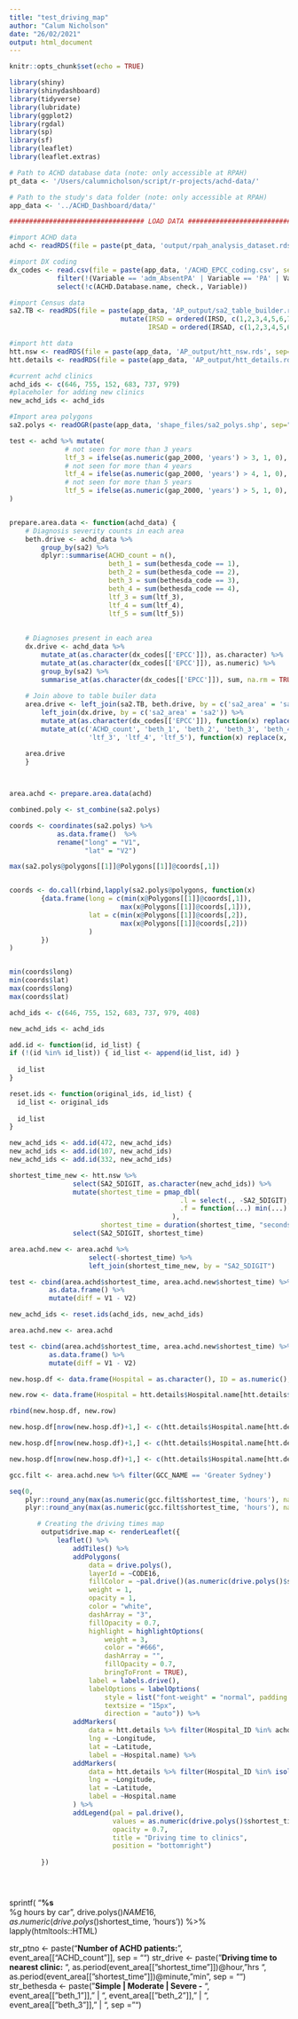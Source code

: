 ```yaml
---
title: "test_driving_map"
author: "Calum Nicholson"
date: "26/02/2021"
output: html_document
---
```

```r
knitr::opts_chunk$set(echo = TRUE)

library(shiny)
library(shinydashboard)
library(tidyverse)
library(lubridate)
library(ggplot2)
library(rgdal)
library(sp)
library(sf)
library(leaflet)
library(leaflet.extras)

```


``` r
# Path to ACHD database data (note: only accessible at RPAH)
pt_data <- '/Users/calumnicholson/script/r-projects/achd-data/'

# Path to the study's data folder (note: only accessible at RPAH)
app_data <- '../ACHD_Dashboard/data/'

```


``` r
################################## LOAD DATA ############################################

#import ACHD data
achd <- readRDS(file = paste(pt_data, 'output/rpah_analysis_dataset.rds', sep=""))

#import DX coding
dx_codes <- read.csv(file = paste(app_data, '/ACHD_EPCC_coding.csv', sep=""), fileEncoding="UTF-8-BOM") %>% 
            filter(!(Variable == 'adm_AbsentPA' | Variable == 'PA' | Variable == "achd_id")) %>%
            select(!c(ACHD.Database.name, check., Variable))

#import Census data
sa2.TB <- readRDS(file = paste(app_data, 'AP_output/sa2_table_builder.rds', sep="")) %>%
                            mutate(IRSD = ordered(IRSD, c(1,2,3,4,5,6,7,8,9,10)),
                                   IRSAD = ordered(IRSAD, c(1,2,3,4,5,6,7,8,9,10)))

#import htt data
htt.nsw <- readRDS(file = paste(app_data, 'AP_output/htt_nsw.rds', sep=""))
htt.details <- readRDS(file = paste(app_data, 'AP_output/htt_details.rds', sep=""))

#current achd clinics
achd_ids <- c(646, 755, 152, 683, 737, 979)
#placeholer for adding new clinics
new_achd_ids <- achd_ids

#Import area polygons
sa2.polys <- readOGR(paste(app_data, 'shape_files/sa2_polys.shp', sep=""))

```

``` r
test <- achd %>% mutate(
              # not seen for more than 3 years
              ltf_3 = ifelse(as.numeric(gap_2000, 'years') > 3, 1, 0),
              # not seen for more than 4 years
              ltf_4 = ifelse(as.numeric(gap_2000, 'years') > 4, 1, 0),
              # not seen for more than 5 years
              ltf_5 = ifelse(as.numeric(gap_2000, 'years') > 5, 1, 0),
)



```



``` r

prepare.area.data <- function(achd_data) {
    # Diagnosis severity counts in each area
    beth.drive <- achd_data %>%
        group_by(sa2) %>%
        dplyr::summarise(ACHD_count = n(), 
                         beth_1 = sum(bethesda_code == 1),
                         beth_2 = sum(bethesda_code == 2), 
                         beth_3 = sum(bethesda_code == 3), 
                         beth_4 = sum(bethesda_code == 4),
                         ltf_3 = sum(ltf_3),
                         ltf_4 = sum(ltf_4),
                         ltf_5 = sum(ltf_5))
        
    
    # Diagnoses present in each area 
    dx.drive <- achd_data %>%
        mutate_at(as.character(dx_codes[['EPCC']]), as.character) %>% 
        mutate_at(as.character(dx_codes[['EPCC']]), as.numeric) %>%
        group_by(sa2) %>% 
        summarise_at(as.character(dx_codes[['EPCC']]), sum, na.rm = TRUE)
    
    # Join above to table builer data
    area.drive <- left_join(sa2.TB, beth.drive, by = c('sa2_area' = 'sa2')) %>% 
        left_join(dx.drive, by = c('sa2_area' = 'sa2')) %>%
        mutate_at(as.character(dx_codes[['EPCC']]), function(x) replace(x, is.na(x), 0)) %>%
        mutate_at(c('ACHD_count', 'beth_1', 'beth_2', 'beth_3', 'beth_4',
                    'ltf_3', 'ltf_4', 'ltf_5'), function(x) replace(x, is.na(x), 0))
    
    area.drive
    }




```

``` r
area.achd <- prepare.area.data(achd)
```

``` r
combined.poly <- st_combine(sa2.polys)

```


``` r

coords <- coordinates(sa2.polys) %>%
            as.data.frame()  %>%
            rename("long" = "V1",
                   "lat" = "V2")

```

``` r
max(sa2.polys@polygons[[1]]@Polygons[[1]]@coords[,1])



```

``` r
coords <- do.call(rbind,lapply(sa2.polys@polygons, function(x) 
        {data.frame(long = c(min(x@Polygons[[1]]@coords[,1]),
                            max(x@Polygons[[1]]@coords[,1])),
                    lat = c(min(x@Polygons[[1]]@coords[,2]),
                            max(x@Polygons[[1]]@coords[,2]))
                    )
        })
)



```

``` r

min(coords$long)
min(coords$lat)
max(coords$long)
max(coords$lat)

```


``` r
achd_ids <- c(646, 755, 152, 683, 737, 979, 408)

new_achd_ids <- achd_ids
```


``` r
add.id <- function(id, id_list) {
if (!(id %in% id_list)) { id_list <- append(id_list, id) }
  
  id_list
}

reset.ids <- function(original_ids, id_list) {
  id_list <- original_ids
  
  id_list
}
```


``` r
new_achd_ids <- add.id(472, new_achd_ids)
new_achd_ids <- add.id(107, new_achd_ids)
new_achd_ids <- add.id(332, new_achd_ids)
```

``` r
shortest_time_new <- htt.nsw %>%
                select(SA2_5DIGIT, as.character(new_achd_ids)) %>%
                mutate(shortest_time = pmap_dbl(
                                           .l = select(., -SA2_5DIGIT),
                                           .f = function(...) min(...)
                                         ),
                       shortest_time = duration(shortest_time, "seconds")) %>%
                select(SA2_5DIGIT, shortest_time)
```

``` r
area.achd.new <- area.achd %>%
                    select(-shortest_time) %>%
                    left_join(shortest_time_new, by = "SA2_5DIGIT")
```

``` r
test <- cbind(area.achd$shortest_time, area.achd.new$shortest_time) %>%
          as.data.frame() %>%
          mutate(diff = V1 - V2)
```

``` r
new_achd_ids <- reset.ids(achd_ids, new_achd_ids)
```

``` r
area.achd.new <- area.achd
```

``` r
test <- cbind(area.achd$shortest_time, area.achd.new$shortest_time) %>%
          as.data.frame() %>%
          mutate(diff = V1 - V2)
```


``` r
new.hosp.df <- data.frame(Hospital = as.character(), ID = as.numeric(), stringsAsFactors = FALSE)

new.row <- data.frame(Hospital = htt.details$Hospital.name[htt.details$Hospital_ID == 472], ID = 472, stringsAsFactors = FALSE)

```

``` r
rbind(new.hosp.df, new.row)


```


``` r
new.hosp.df[nrow(new.hosp.df)+1,] <- c(htt.details$Hospital.name[htt.details$Hospital_ID == 472], 472)
```

``` r
new.hosp.df[nrow(new.hosp.df)+1,] <- c(htt.details$Hospital.name[htt.details$Hospital_ID == 107], 107)

```

``` r
new.hosp.df[nrow(new.hosp.df)+1,] <- c(htt.details$Hospital.name[htt.details$Hospital_ID == 332], 332)

```

``` r
gcc.filt <- area.achd.new %>% filter(GCC_NAME == 'Greater Sydney')


```


``` r
seq(0, 
    plyr::round_any(max(as.numeric(gcc.filt$shortest_time, 'hours'), na.rm = TRUE), 1, ceiling), 
    plyr::round_any(max(as.numeric(gcc.filt$shortest_time, 'hours'), na.rm = TRUE), 1, ceiling)/10)

```



``` r
       # Creating the driving times map
        output$drive.map <- renderLeaflet({
            leaflet() %>%
                addTiles() %>%
                addPolygons(
                    data = drive.polys(),
                    layerId = ~CODE16,
                    fillColor = ~pal.drive()(as.numeric(drive.polys()$shortest_time, 'hours')),
                    weight = 1,
                    opacity = 1,
                    color = "white",
                    dashArray = "3",
                    fillOpacity = 0.7,
                    highlight = highlightOptions(
                        weight = 3,
                        color = "#666",
                        dashArray = "",
                        fillOpacity = 0.7,
                        bringToFront = TRUE),
                    label = labels.drive(),
                    labelOptions = labelOptions(
                        style = list("font-weight" = "normal", padding = "3px 8px"),
                        textsize = "15px",
                        direction = "auto")) %>%
                addMarkers(
                    data = htt.details %>% filter(Hospital_ID %in% achd_ids),
                    lng = ~Longitude,
                    lat = ~Latitude,
                    label = ~Hospital.name) %>%
                addMarkers(
                    data = htt.details %>% filter(Hospital_ID %in% isolate(drive.values$add_clinic_table[['ID']])),
                    lng = ~Longitude,
                    lat = ~Latitude,
                    label = ~Hospital.name
                ) %>%
                addLegend(pal = pal.drive(), 
                          values = as.numeric(drive.polys()$shortest_time, 'hours'), 
                          opacity = 0.7, 
                          title = "Driving time to clinics",
                          position = "bottomright")
            
        })





```




sprintf(
            "<strong>%s</strong><br/>%g hours by car",
            drive.polys()$NAME16, as.numeric(drive.polys()$shortest_time, 'hours')) %>% lapply(htmltools::HTML)


str_ptno <- paste("<strong>Number of ACHD patients:</strong> ", 
                          event_area[["ACHD_count"]], 
                          sep = "")
        str_drive <- paste("<strong>Driving time to nearest clinic:</strong> ", 
                           as.period(event_area[["shortest_time"]])@hour, "hrs ",
                           as.period(event_area[["shortest_time"]])@minute, "min", 
                           sep = "")
        str_bethesda <- paste("<strong>Simple | Moderate | Severe -</strong> ",
                              event_area[["beth_1"]], " | ",
                              event_area[["beth_2"]], " | ",
                              event_area[["beth_3"]], " | ",
                              sep = "")


